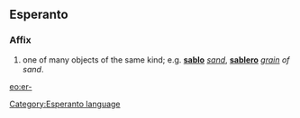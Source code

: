 ==Esperanto==
===Affix===
# one of many objects of the same kind; e.g. '''[[sablo]]''' ''[[sand]]'', '''[[sablero]]''' ''[[grain]] of sand''.

[[eo:er-]]
[[Category:Esperanto language]]
{{Universala Vortaro}}